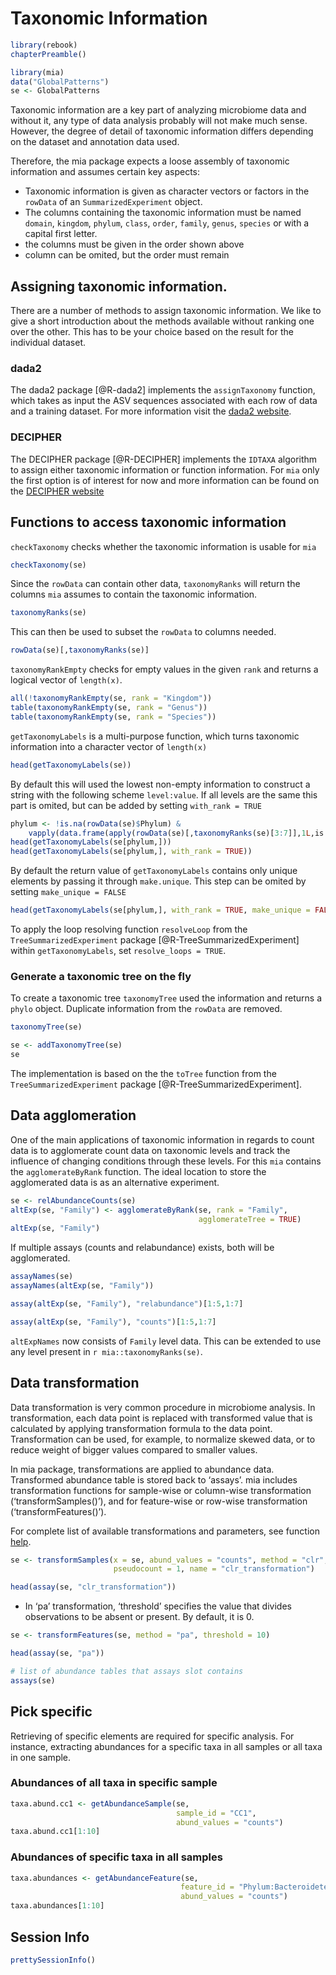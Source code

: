 # Taxonomic Information {#taxonomic-information}

```r
library(rebook)
chapterPreamble()
```

```r
library(mia)
data("GlobalPatterns")
se <- GlobalPatterns 
```

Taxonomic information are a key part of analyzing microbiome data and without
it, any type of data analysis probably will not make much sense. However,
the degree of detail of taxonomic information differs depending on the dataset
and annotation data used.

Therefore, the mia package expects a loose assembly of taxonomic information
and assumes certain key aspects:

* Taxonomic information is given as character vectors or factors in the 
`rowData` of an `SummarizedExperiment` object.
* The columns containing the taxonomic information must be named `domain`,
`kingdom`, `phylum`, `class`, `order`, `family`, `genus`, `species` or with
a capital first letter.
* the columns must be given in the order shown above
* column can be omited, but the order must remain

## Assigning taxonomic information.

There are a number of methods to assign taxonomic information. We like to give
a short introduction about the methods available without ranking one over the 
other. This has to be your choice based on the result for the individual 
dataset.

### dada2

The dada2 package [@R-dada2] implements the `assignTaxonomy` function, which 
takes as input the ASV sequences associated with each row of data and a training
dataset. For more information visit the 
[dada2 website](https://benjjneb.github.io/dada2/assign.html).

### DECIPHER

The DECIPHER package [@R-DECIPHER] implements the `IDTAXA` algorithm to assign
either taxonomic information or function information. For `mia`
only the first option is of interest for now and more information can be
found on the [DECIPHER website](http://www2.decipher.codes/Classification.html)

## Functions to access taxonomic information

`checkTaxonomy` checks whether the taxonomic information is usable for `mia`

```r
checkTaxonomy(se)
```

Since the `rowData` can contain other data, `taxonomyRanks` will return the 
columns `mia` assumes to contain the taxonomic information.

```r
taxonomyRanks(se)
```

This can then be used to subset the `rowData` to columns needed.

```r
rowData(se)[,taxonomyRanks(se)]
```

`taxonomyRankEmpty` checks for empty values in the given `rank` and returns a 
logical vector of `length(x)`.

```r
all(!taxonomyRankEmpty(se, rank = "Kingdom"))
table(taxonomyRankEmpty(se, rank = "Genus"))
table(taxonomyRankEmpty(se, rank = "Species"))
```

`getTaxonomyLabels` is a multi-purpose function, which turns taxonomic
information into a character vector of `length(x)`

```r
head(getTaxonomyLabels(se))
```

By default this will used the lowest non-empty information to construct a
string with the following scheme `level:value`. If all levels are the same
this part is omited, but can be added by setting `with_rank = TRUE`

```r
phylum <- !is.na(rowData(se)$Phylum) & 
    vapply(data.frame(apply(rowData(se)[,taxonomyRanks(se)[3:7]],1L,is.na)),all,logical(1))
head(getTaxonomyLabels(se[phylum,]))
head(getTaxonomyLabels(se[phylum,], with_rank = TRUE))
```

By default the return value of `getTaxonomyLabels` contains only unique elements
by passing it through `make.unique`. This step can be omited by setting 
`make_unique = FALSE`

```r
head(getTaxonomyLabels(se[phylum,], with_rank = TRUE, make_unique = FALSE))
```

To apply the loop resolving function `resolveLoop` from the
`TreeSummarizedExperiment` package [@R-TreeSummarizedExperiment] within
`getTaxonomyLabels`, set `resolve_loops = TRUE`.

### Generate a taxonomic tree on the fly

To create a taxonomic tree `taxonomyTree` used the information and returns a
`phylo` object. Duplicate information from the `rowData` are removed.

```r
taxonomyTree(se)
```

```r
se <- addTaxonomyTree(se)
se
```

The implementation is based on the the `toTree` function from the
`TreeSummarizedExperiment` package [@R-TreeSummarizedExperiment].

## Data agglomeration {#data-agglomeration}

One of the main applications of taxonomic information in regards to count data
is to agglomerate count data on taxonomic levels and track the influence of 
changing conditions through these levels. For this `mia` contains the
`agglomerateByRank` function. The ideal location to store the agglomerated data
is as an alternative experiment.

```r
se <- relAbundanceCounts(se)
altExp(se, "Family") <- agglomerateByRank(se, rank = "Family",
                                          agglomerateTree = TRUE)
altExp(se, "Family")
```

If multiple assays (counts and relabundance) exists, both will be agglomerated.

```r
assayNames(se)
assayNames(altExp(se, "Family"))
```

```r
assay(altExp(se, "Family"), "relabundance")[1:5,1:7]
```
  
```r
assay(altExp(se, "Family"), "counts")[1:5,1:7]
```

`altExpNames` now consists of `Family` level data. This can be extended to use 
any level present in `r mia::taxonomyRanks(se)`.   

## Data transformation

Data transformation is very common procedure in microbiome analysis. 
In transformation, each data point is replaced with transformed value that is 
calculated by applying transformation formula to the data point. Transformation 
can be used, for example, to normalize skewed data, or to reduce weight of bigger 
values compared to smaller values. 

In mia package, transformations are applied to abundance data. Transformed 
abundance table is stored back to 'assays'. mia includes transformation 
functions for sample-wise or column-wise transformation ('transformSamples()'), 
and for feature-wise or row-wise transformation ('transformFeatures()'). 

For complete list of available transformations and parameters, see function 
[help](https://microbiome.github.io/mia/reference/transformCounts.html).

```r
se <- transformSamples(x = se, abund_values = "counts", method = "clr", 
                       pseudocount = 1, name = "clr_transformation")

head(assay(se, "clr_transformation"))
```

-   In 'pa' transformation, 'threshold' specifies the value that divides observations to
be absent or present. By default, it is 0.

```r
se <- transformFeatures(se, method = "pa", threshold = 10)

head(assay(se, "pa"))
```

```r
# list of abundance tables that assays slot contains
assays(se)
```

## Pick specific  

Retrieving of specific elements are required for specific analysis. For
instance, extracting abundances for a specific taxa in all samples or all taxa 
in one sample.  

### Abundances of all taxa in specific sample 
```r
taxa.abund.cc1 <- getAbundanceSample(se, 
                                     sample_id = "CC1",
                                     abund_values = "counts")
taxa.abund.cc1[1:10]
```

### Abundances of specific taxa in all samples   

```r
taxa.abundances <- getAbundanceFeature(se, 
                                      feature_id = "Phylum:Bacteroidetes",
                                      abund_values = "counts")
taxa.abundances[1:10]
```


## Session Info {-}

```r
prettySessionInfo()
```
